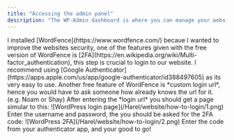 ```yaml
---
title: "Accessing the admin panel"
description: "The WP-Admin dashboard is where you can manage your website settings, content, and more."
---
```


<Stepper>
  <StepperItem title="Scan WordFence QR code">
    I installed [WordFence](https://www.wordfence.com/) becaue I wanted to improve the websites security, one of the features given with the free version of WordFence is [2FA](https://en.wikipedia.org/wiki/Multi-factor_authentication), this step is crucial to login to our website.
    <Note type="note" title="Dont know what to do with the QR code? ">
      I recommend using [Google Authenticator](https://apps.apple.com/us/app/google-authenticator/id388497605) as its very easy to use.
    </Note>
  </StepperItem>
  <StepperItem title="Obtain the login URL">
    Another free feature of WordFence is *custom login url*, hence you would have to ask someone how already knows the url for it. (e.g. Noam or Shay)
  </StepperItem>
  <StepperItem title="Login">
    After entering the *login url* you should get a page simular to this:
    ![WordPress login page](/Harel/website/how-to-login/1.png)
    Enter the username and password, the you should be asked for the 2FA code:
    ![WordPress 2FA](/Harel/website/how-to-login/2.png)
    Enter the code from your authenticator app, and your good to go!
  </StepperItem>
</Stepper>
